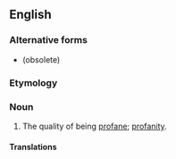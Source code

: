 ==English==

===Alternative forms===
* {{l|en|prophaneness}} (obsolete)

===Etymology===
{{suffix|profane|ness|lang=en}}

===Noun===
{{en-noun|-|es}}

# The quality of being [[profane]]; [[profanity]].

====Translations====
{{trans-top|the quality of being profane; profanity}}
{{trans-mid}}
{{trans-bottom}}
